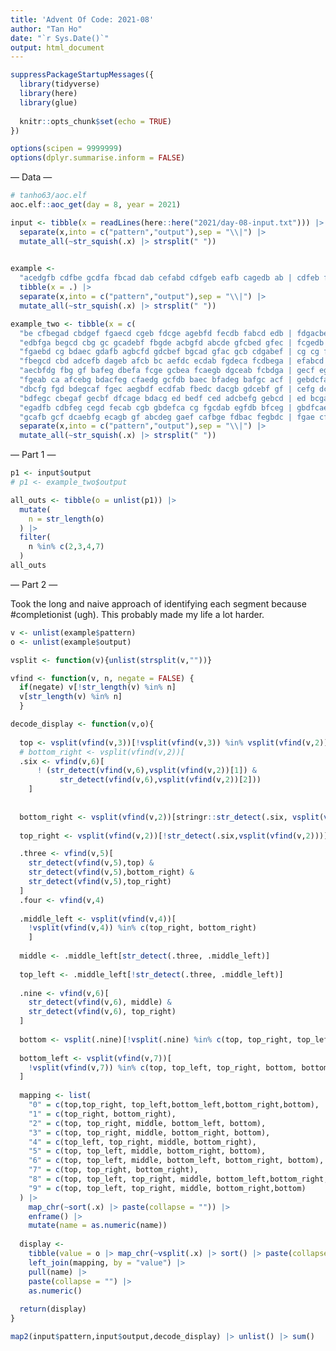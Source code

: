 ```yaml
---
title: 'Advent Of Code: 2021-08'
author: "Tan Ho"
date: "`r Sys.Date()`"
output: html_document
---
```


```r
suppressPackageStartupMessages({
  library(tidyverse)
  library(here)
  library(glue)
  
  knitr::opts_chunk$set(echo = TRUE)
})

options(scipen = 9999999)
options(dplyr.summarise.inform = FALSE)
```

--- Data ---

```r
# tanho63/aoc.elf
aoc.elf::aoc_get(day = 8, year = 2021)
```

```r
input <- tibble(x = readLines(here::here("2021/day-08-input.txt"))) |> 
  separate(x,into = c("pattern","output"),sep = "\\|") |>
  mutate_all(~str_squish(.x) |> strsplit(" "))
  

example <- 
  "acedgfb cdfbe gcdfa fbcad dab cefabd cdfgeb eafb cagedb ab | cdfeb fcadb cdfeb cdbaf" %>%
  tibble(x = .) |> 
  separate(x,into = c("pattern","output"),sep = "\\|") |>
  mutate_all(~str_squish(.x) |> strsplit(" "))

example_two <- tibble(x = c(
  "be cfbegad cbdgef fgaecd cgeb fdcge agebfd fecdb fabcd edb | fdgacbe cefdb cefbgd gcbe",
  "edbfga begcd cbg gc gcadebf fbgde acbgfd abcde gfcbed gfec | fcgedb cgb dgebacf gc",
  "fgaebd cg bdaec gdafb agbcfd gdcbef bgcad gfac gcb cdgabef | cg cg fdcagb cbg",
  "fbegcd cbd adcefb dageb afcb bc aefdc ecdab fgdeca fcdbega | efabcd cedba gadfec cb",
  "aecbfdg fbg gf bafeg dbefa fcge gcbea fcaegb dgceab fcbdga | gecf egdcabf bgf bfgea",
  "fgeab ca afcebg bdacfeg cfaedg gcfdb baec bfadeg bafgc acf | gebdcfa ecba ca fadegcb",
  "dbcfg fgd bdegcaf fgec aegbdf ecdfab fbedc dacgb gdcebf gf | cefg dcbef fcge gbcadfe",
  "bdfegc cbegaf gecbf dfcage bdacg ed bedf ced adcbefg gebcd | ed bcgafe cdgba cbgef",
  "egadfb cdbfeg cegd fecab cgb gbdefca cg fgcdab egfdb bfceg | gbdfcae bgc cg cgb",
  "gcafb gcf dcaebfg ecagb gf abcdeg gaef cafbge fdbac fegbdc | fgae cfgab fg bagce")) |> 
  separate(x,into = c("pattern","output"),sep = "\\|") |>
  mutate_all(~str_squish(.x) |> strsplit(" "))
```

--- Part 1 ---

```r

p1 <- input$output
# p1 <- example_two$output

all_outs <- tibble(o = unlist(p1)) |> 
  mutate(
    n = str_length(o)
  ) |> 
  filter(
    n %in% c(2,3,4,7)
  )
all_outs
```

--- Part 2 ---

Took the long and naive approach of identifying each segment because #completionist (ugh).
This probably made my life a lot harder.

```r
v <- unlist(example$pattern)
o <- unlist(example$output)

vsplit <- function(v){unlist(strsplit(v,""))}

vfind <- function(v, n, negate = FALSE) {
  if(negate) v[!str_length(v) %in% n]
  v[str_length(v) %in% n]
  }

decode_display <- function(v,o){
  
  top <- vsplit(vfind(v,3))[!vsplit(vfind(v,3)) %in% vsplit(vfind(v,2))]
  # bottom_right <- vsplit(vfind(v,2))[
  .six <- vfind(v,6)[
      ! (str_detect(vfind(v,6),vsplit(vfind(v,2))[1]) &
           str_detect(vfind(v,6),vsplit(vfind(v,2))[2]))
    ]
  
  
  bottom_right <- vsplit(vfind(v,2))[stringr::str_detect(.six, vsplit(vfind(v,2)))]
  
  top_right <- vsplit(vfind(v,2))[!str_detect(.six,vsplit(vfind(v,2)))]

  .three <- vfind(v,5)[
    str_detect(vfind(v,5),top) &
    str_detect(vfind(v,5),bottom_right) &
    str_detect(vfind(v,5),top_right)
  ]
  .four <- vfind(v,4)
  
  .middle_left <- vsplit(vfind(v,4))[
    !vsplit(vfind(v,4)) %in% c(top_right, bottom_right)
    ]
  
  middle <- .middle_left[str_detect(.three, .middle_left)]
  
  top_left <- .middle_left[!str_detect(.three, .middle_left)]
  
  .nine <- vfind(v,6)[
    str_detect(vfind(v,6), middle) &
    str_detect(vfind(v,6), top_right)
  ]
  
  bottom <- vsplit(.nine)[!vsplit(.nine) %in% c(top, top_right, top_left, middle, bottom_right)]
  
  bottom_left <- vsplit(vfind(v,7))[
    !vsplit(vfind(v,7)) %in% c(top, top_left, top_right, bottom, bottom_right, middle)
  ]
  
  mapping <- list(
    "0" = c(top,top_right, top_left,bottom_left,bottom_right,bottom),
    "1" = c(top_right, bottom_right),
    "2" = c(top, top_right, middle, bottom_left, bottom),
    "3" = c(top, top_right, middle, bottom_right, bottom),
    "4" = c(top_left, top_right, middle, bottom_right),
    "5" = c(top, top_left, middle, bottom_right, bottom),
    "6" = c(top, top_left, middle, bottom_left, bottom_right, bottom),
    "7" = c(top, top_right, bottom_right),
    "8" = c(top, top_left, top_right, middle, bottom_left,bottom_right,bottom),
    "9" = c(top, top_left, top_right, middle, bottom_right,bottom)
  ) |> 
    map_chr(~sort(.x) |> paste(collapse = "")) |> 
    enframe() |> 
    mutate(name = as.numeric(name))
  
  display <- 
    tibble(value = o |> map_chr(~vsplit(.x) |> sort() |> paste(collapse = ""))) |> 
    left_join(mapping, by = "value") |> 
    pull(name) |> 
    paste(collapse = "") |> 
    as.numeric()
  
  return(display)
}

map2(input$pattern,input$output,decode_display) |> unlist() |> sum()

```

